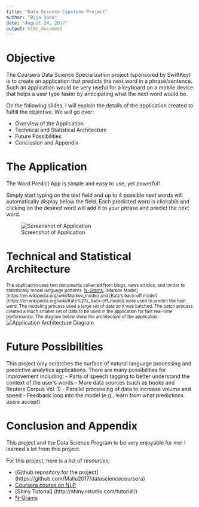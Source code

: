 ---
title: "Data Science Capstone Project"
author: "Bijo Jose"
date: "August 24, 2017"
output: html_document
---

Objective
========================================================

The Coursera Data Science Specialization project (sponsored by SwiftKey) is to create an application that predicts the next word in a phrase/sentence. Such an application would be very useful for a keyboard on a mobile device that helps a user type faster by anticipating what the next word would be. 

On the following slides, I will explain the details of the application created to fulfill the objective. We will go over:

- Overview of the Application
- Technical and Statistical Architecture
- Future Possibilities
- Conclusion and Appendix


The Application
========================================================

The Word Predict App is simple and easy to use, yet powerful!

Simply start typing on the text field and up to 4 possible next words will automatically display below the field. Each predicted word is clickable and clicking on the desired word will add it to your phrase and predict the next word.

![Screenshot of Application](app.png)

Technical and Statistical Architecture
========================================================
<small>The application uses text documents collected from blogs, news articles, and twitter to statistically model language patterns. [N-Grams](https://en.wikipedia.org/wiki/N-gram), [Markov Model] (https://en.wikipedia.org/wiki/Markov_model) and [Katz's back-off model] (https://en.wikipedia.org/wiki/Katz%27s_back-off_model) were used to predict the next word. The modeling process used a large set of data so it was batched. The batch process created a much smaller set of data to be used in the application for fast real-time performance.  The diagram below show the architecture of the application:</small>
![Application Architecture Diagram](diagram.png)



Future Possibilities 
========================================================
This project only scratches the surface of natural language processing and predictive analytics applications. There are many possibilities for improvement including:
- Parts of speech tagging to better understand the context of the user's words
- More data sources (such as books and Reuters Corpus Vol. 1)
- Parallel processing of data to increase volume and speed
- Feedback loop into the model (e.g., learn from what predictions users accept)


Conclusion and Appendix
========================================================
This project and the Data Science Program to be very enjoyable for me! I learned a lot from this project.

For this project, here is a list of resources:

- [Github repository for the project] (https://github.com/Mallu2017/datasciencecoursera)
- [Coursera course on NLP](https://www.coursera.org/course/nlp)
- [Shiny Tutorial] (http://shiny.rstudio.com/tutorial/)
- [N-Grams](https://en.wikipedia.org/wiki/N-gram)


